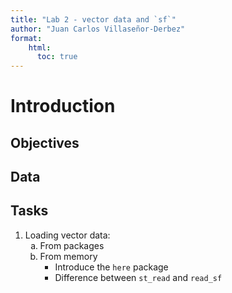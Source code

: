 ```yaml
---
title: "Lab 2 - vector data and `sf`"
author: "Juan Carlos Villaseñor-Derbez"
format:
    html:
      toc: true
---
```


# Introduction

## Objectives

## Data

## Tasks

1. Loading vector data:
    a. From packages
    b. From memory
        - Introduce the `here` package
        - Difference between `st_read` and `read_sf`
